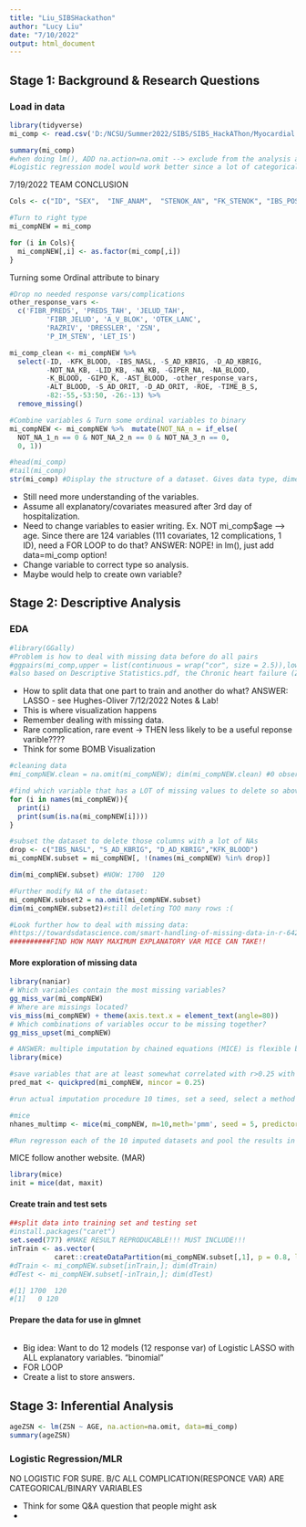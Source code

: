 ```yaml
---
title: "Liu_SIBSHackathon"
author: "Lucy Liu"
date: "7/10/2022"
output: html_document
---
```


## Stage 1: Background & Research Questions
### Load in data
```r
library(tidyverse)
mi_comp <- read.csv('D:/NCSU/Summer2022/SIBS/SIBS_HackAThon/Myocardial infarction complications Database.csv', check.names = TRUE) #make sure the variable imported valid for R without special characters/symbols like tabs
```

```r
summary(mi_comp)
#when doing lm(), ADD na.action=na.omit --> exclude from the analysis any subject who does not have all the variables necessary to fit a model
#Logistic regression model would work better since a lot of categorical var.
```
7/19/2022 TEAM CONCLUSION
```r
Cols <- c("ID", "SEX",	"INF_ANAM",  "STENOK_AN", "FK_STENOK", "IBS_POST","IBS_NASL", "GB","SIM_GIPERT","DLIT_AG",	"ZSN_A",	"nr_11", "nr_01",	"nr_02",	"nr_03",	"nr_04",	"nr_07",	"nr_08",	"np_01",	"np_04",	"np_05",	"np_07",	"np_08"	,"np_09",	"np_10"	,	"endocr_02",	"endocr_03",	"zab_leg_01",	"zab_leg_02",	"zab_leg_03",	"zab_leg_04",	"zab_leg_06",		"O_L_POST",	"K_SH_POST",	"MP_TP_POST",	"SVT_POST",	"GT_POST",	"FIB_G_POST",	"ant_im",	"lat_im","inf_im","post_im","IM_PG_P",	"ritm_ecg_p_01",	"ritm_ecg_p_02",	"ritm_ecg_p_04",	"ritm_ecg_p_06",	"ritm_ecg_p_07",	"ritm_ecg_p_08",	"n_r_ecg_p_01",	"n_r_ecg_p_02",	"n_r_ecg_p_03",	"n_r_ecg_p_04",	"n_r_ecg_p_05",	"n_r_ecg_p_06",	"n_r_ecg_p_08",	"n_r_ecg_p_09",	"n_r_ecg_p_10",	"n_p_ecg_p_01",	"n_p_ecg_p_03",	"n_p_ecg_p_04",	"n_p_ecg_p_05",	"n_p_ecg_p_06",	"n_p_ecg_p_07",	"n_p_ecg_p_08",	"n_p_ecg_p_09",	"n_p_ecg_p_10",	"n_p_ecg_p_11",	"n_p_ecg_p_12",	"fibr_ter_01",	"fibr_ter_02",	"fibr_ter_03",	"fibr_ter_05",	"fibr_ter_06",	"fibr_ter_07",	"fibr_ter_08",	"GIPO_K",		"GIPER_NA",	"TIME_B_S","NA_KB",	"NOT_NA_KB",	"LID_KB",	"NITR_S",	"NOT_NA_1_n",	"LID_S_n",	"B_BLOK_S_n",	"ANT_CA_S_n",	"GEPAR_S_n",	"ASP_S_n",	"TIKL_S_n",	"TRENT_S_n",	"FIBR_PREDS",	"PREDS_TAH",	"JELUD_TAH",	"FIBR_JELUD",	"A_V_BLOK",	"OTEK_LANC",	"RAZRIV",	"DRESSLER",	"ZSN",	"REC_IM",	"P_IM_STEN",	"LET_IS")
```
```r
#Turn to right type
mi_compNEW = mi_comp

for (i in Cols){
  mi_compNEW[,i] <- as.factor(mi_comp[,i])
}

```

Turning some Ordinal attribute to binary
```r
#Drop no needed response vars/complications
other_response_vars <-  
  c('FIBR_PREDS', 'PREDS_TAH', 'JELUD_TAH',
         'FIBR_JELUD', 'A_V_BLOK', 'OTEK_LANC',
         'RAZRIV', 'DRESSLER', 'ZSN',
         'P_IM_STEN', 'LET_IS')

mi_comp_clean <- mi_compNEW %>% 
  select(-ID, -KFK_BLOOD, -IBS_NASL, -S_AD_KBRIG, -D_AD_KBRIG,
         -NOT_NA_KB, -LID_KB, -NA_KB, -GIPER_NA, -NA_BLOOD,
         -K_BLOOD, -GIPO_K, -AST_BLOOD, -other_response_vars,
         -ALT_BLOOD, -S_AD_ORIT, -D_AD_ORIT, -ROE, -TIME_B_S,
         -82:-55,-53:50, -26:-13) %>% 
  remove_missing()
```
```r
#Combine variables & Turn some ordinal variables to binary
mi_compNEW <- mi_compNEW %>%  mutate(NOT_NA_n = if_else(
  NOT_NA_1_n == 0 & NOT_NA_2_n == 0 & NOT_NA_3_n == 0,
  0, 1))
```



```r
#head(mi_comp)
#tail(mi_comp)
str(mi_comp) #Display the structure of a dataset. Gives data type, dimensions, column names, and data type within columns


```
- Still need more understanding of the variables.
- Assume all explanatory/covariates measured after 3rd day of hospitalization.
- Need to change variables to easier writing. Ex. NOT mi_comp$age --> age. Since there are 124 variables (111 covariates, 12 complications, 1 ID), need a FOR LOOP to do that? ANSWER: NOPE! in lm(), just add data=mi_comp option!
- Change variable to correct type so analysis.
- Maybe would help to create own variable?


## Stage 2: Descriptive Analysis

### EDA

```r
#library(GGally)
#Problem is how to deal with missing data before do all pairs
#ggpairs(mi_comp,upper = list(continuous = wrap("cor", size = 2.5)),lower = list(continuous = "smooth"))
#also based on Descriptive Statistics.pdf, the Chronic heart failure (ZSN) has highest prob of complication!!! (focus on this response var most?!)
```
- How to split data that one part to train and another do what? ANSWER: LASSO - see Hughes-Oliver 7/12/2022 Notes & Lab!
- This is where visualization happens
- Remember dealing with missing data.
- Rare complication, rare event → THEN less likely to be a useful reponse varible????
- Think for some BOMB Visualization
```r
#cleaning data
#mi_compNEW.clean = na.omit(mi_compNEW); dim(mi_compNEW.clean) #0 observation????
```
```r
#find which variable that has a LOT of missing values to delete so above won't be 0 abs.
for (i in names(mi_compNEW)){
  print(i)
  print(sum(is.na(mi_compNEW[i])))
}
```
```r
#subset the dataset to delete those columns with a lot of NAs
drop <- c("IBS_NASL", "S_AD_KBRIG", "D_AD_KBRIG","KFK_BLOOD")
mi_compNEW.subset = mi_compNEW[, !(names(mi_compNEW) %in% drop)]

dim(mi_compNEW.subset) #NOW: 1700  120
```


```r
#Further modify NA of the dataset:
mi_compNEW.subset2 = na.omit(mi_compNEW.subset)
dim(mi_compNEW.subset2)#still deleting TOO many rows :(

#Look further how to deal with missing data:
#https://towardsdatascience.com/smart-handling-of-missing-data-in-r-6425f8a559f2
##########FIND HOW MANY MAXIMUM EXPLANATORY VAR MICE CAN TAKE!!
```
#### More exploration of missing data
```r
library(naniar)
# Which variables contain the most missing variables?
gg_miss_var(mi_compNEW)
# Where are missings located?
vis_miss(mi_compNEW) + theme(axis.text.x = element_text(angle=80))
# Which combinations of variables occur to be missing together?
gg_miss_upset(mi_compNEW)
```
```r
# ANSWER: multiple imputation by chained equations (MICE) is flexible b/c use remaining info in data to create a model that predicts what could have been recorded to fill in blanks. Fill in the missing values multiple times and create several complete datasets before we pool the results to arrive at more realistic results. 
library(mice)

#save variables that are at least somewhat correlated with r>0.25 with it.
pred_mat <- quickpred(mi_compNEW, mincor = 0.25)
```
```r
#run actual imputation procedure 10 times, set a seed, select a method and use the prediction matrix on our original dataset.

#mice
nhanes_multimp <- mice(mi_compNEW, m=10,meth='pmm', seed = 5, predictorMatrix = pred_mat)

#Run regresson each of the 10 imputed datasets and pool the results in the end. PROBLEM: Don't know what model to use?! In a loop: missing data then model, model then missing data????


```
MICE follow another website. (MAR)
```r
library(mice)
init = mice(dat, maxit)
```


#### Create train and test sets
```r
##split data into training set and testing set
#install.packages("caret")
set.seed(777) #MAKE RESULT REPRODUCABLE!!! MUST INCLUDE!!!
inTrain <- as.vector(
           caret::createDataPartition(mi_compNEW.subset[,1], p = 0.8, list = FALSE, times = 1 ) )
#dTrain <- mi_compNEW.subset[inTrain,]; dim(dTrain)
#dTest <- mi_compNEW.subset[-inTrain,]; dim(dTest)

#[1] 1700  120
#[1]   0 120
```
#### Prepare the data for use in glmnet
```r

```
- Big idea: Want to do 12 models (12 response var) of Logistic LASSO with ALL explanatory variables. "binomial"
- FOR LOOP
- Create a list to store answers.


## Stage 3: Inferential Analysis
```r
ageZSN <- lm(ZSN ~ AGE, na.action=na.omit, data=mi_comp)
summary(ageZSN)
```


### Logistic Regression/MLR
NO LOGISTIC FOR SURE. B/C ALL COMPLICATION(RESPONCE VAR) ARE CATEGORICAL/BINARY VARIABLES


- Think for some Q&A question that people might ask
- 